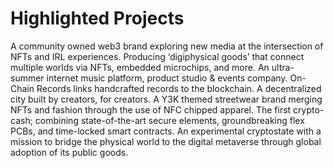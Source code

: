
# Highlighted Projects

<Grid>
  <GridBlock title="Azuki" href="https://www.azuki.com/">
    A community owned web3 brand exploring new media at the intersection of NFTs and IRL experiences.
  </GridBlock>
  <GridBlock title="Metafactory" href="https://www.metafactory.ai/poo">
    Producing ‘digiphysical goods’ that connect multiple worlds via NFTs,
    embedded microchips, and more.
  </GridBlock>
  <GridBlock title="Poolsuite" href="https://poolsuite.net/">
    An ultra-summer internet music platform, product studio & events company.
  </GridBlock>
  <GridBlock title="OCR" href="">
    On-Chain Records links handcrafted records to the blockchain.
  </GridBlock>
  <GridBlock title="CabinDAO" href="https://www.cabin.city/">
    A decentralized city built by creators, for creators.
  </GridBlock>
  <GridBlock title="Rags" href="https://rags.cool/">
    A Y3K themed streetwear brand merging NFTs and fashion through the
    use of NFC chipped apparel.
  </GridBlock>
  <GridBlock title="KONG Cash" href="https://kong.cash/">
    The first crypto-cash; combining state-of-the-art secure elements, groundbreaking flex PCBs, and time-locked smart contracts.
  </GridBlock>
  <GridBlock title="KONG Land" href="https://kong.land">
    An experimental cryptostate with a mission to bridge the physical world to the digital metaverse through global adoption of its public goods.
  </GridBlock>
</Grid>
